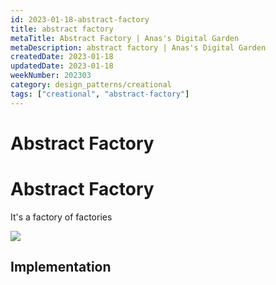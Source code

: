 ```yaml
---
id: 2023-01-18-abstract-factory
title: abstract factory
metaTitle: Abstract Factory | Anas's Digital Garden
metaDescription: abstract factory | Anas's Digital Garden
createdDate: 2023-01-18
updatedDate: 2023-01-18
weekNumber: 202303
category: design_patterns/creational
tags: ["creational", "abstract-factory"]
---
```


# Abstract Factory

# Abstract Factory

It's a factory of factories

![](../UMLs/abstract-factory.png)

## Implementation
